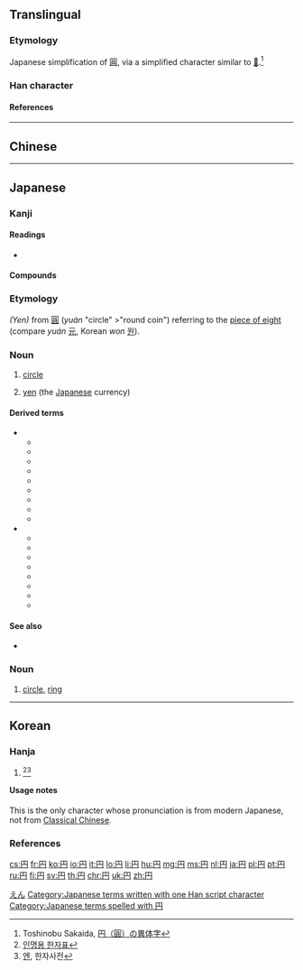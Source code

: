 {{character info/new}}
{{also|圓|圆}}<!-- may be replaced by zh-forms -->
==Translingual==
{{stroke order|type=jbw}}
{{Han simplified forms|圓|円|圆}}

===Etymology===
Japanese simplification of [[圓]], via a simplified character similar to [[𠮚]].<ref>Toshinobu Sakaida, [http://www.akaenpitsu.gr.jp/kakioroshi001.pdf 円（圓）の異体字]</ref>

===Han character===
{{Han char|rn=13|rad=冂|as=02|sn=4|four=|canj=BY,BLM|ids=⿵冂丄}}

====References====
{{Han ref|kx=0128.351|dkj=01513|dj=0289.170|hdz=10096.180|uh=5186}}
<references />
----

==Chinese==
{{zh-see|圓|v}}

----

==Japanese==
===Kanji===
{{ja-kanji|grade=1|rs=冂02|style=s|kyu=圓}}

====Readings====
* {{ja-readings|goon=[[おん]] (on)|kanon=[[えん]] (en)|kun=[[まる]] (maru), [[まるい]] ([[円い]]) (marui), つぶら (円ら) (tsubura)|nadzuke=[[まどか]] (madoka)}}

====Compounds====
{{der5
| {{ja-l|一円}}
| {{ja-l|大団円}}
| {{ja-l|楕円}}
| {{ja-l|長円}}
| {{ja-l|凸円}}
| {{ja-l|方円}}
| {{ja-l|卵円}}
| {{ja-l|黒円}}
| {{ja-l|円味}}
| {{ja-l|円運動}}
| {{ja-l|円屋根}}
| {{ja-l|円花蜂}}
| {{ja-l|円蓋}}
| {{ja-l|円滑}}
| {{ja-l|円環}}
| {{ja-l|円顔}}
| {{ja-l|円規}}
| {{ja-l|円丘}}
| {{ja-l|円居}}
| {{ja-l|円鏡}}
| {{ja-l|円曲}}
| {{ja-l|円形}}, {{ja-l|円型}}
| {{ja-l|円弧}}
| {{ja-l|円光}}
| {{ja-l|円寂}}
| {{ja-l|円周}}
| {{ja-l|円熟}}
| {{ja-l|円心}}
| {{ja-l|真円真珠}}
| {{ja-l|円刃刀}}
| {{ja-l|円陣}}
| {{ja-l|円錐}}
| {{ja-l|円窓}}
| {{ja-l|円卓}}
| {{ja-l|円弾}}
| {{ja-l|円柱}}
| {{ja-l|円虫類}}
| {{ja-l|円頂}}
| {{ja-l|円天井}}
| {{ja-l|円転}}
| {{ja-l|円筒}}
| {{ja-l|円内}}
| {{ja-l|円盤}}
| {{ja-l|円舞}}
| {{ja-l|円墳}}
| {{ja-l|円偏光}}
| {{ja-l|円本}}
| {{ja-l|円盆}}
| {{ja-l|円満}}
| {{ja-l|遊動円木}}
| {{ja-l|円罐}}
| {{ja-l|円鉋}}
| {{ja-l|円顱}}
| {{ja-l|円ら}}
| {{ja-l|真ん円}}
| {{ja-l|円か}}
| {{ja-l|円み}}
}}
===Etymology===
''(Yen)'' from {{etyl|cmn|ja}} [[圓]] (''yuán'' "circle" >"round coin") referring to the [[piece of eight]] (compare {{etyl|cmn|-}} ''yuán'' [[元]], Korean ''won'' [[원]]).

===Noun===

{{ja-noun|えん|hhira=ゑん|kyu=圓}}

# {{lb|ja|math}} [[circle]]
# [[yen]] (the [[Japanese]] currency)

====Derived terms====
* {{sense|circle}}
** {{ja-l|外接円}}
** {{ja-l|内接円}}
** {{ja-l|交換円}}
** {{ja-l|四分円}}
** {{ja-l|大円}}
** {{ja-l|同心円}}
** {{ja-l|半円}}
** {{ja-l|円軌道}}
** {{ja-l|円グラフ}}
* {{sense|yen}}
** {{ja-l|円安}}
** {{ja-l|円為替}}
** {{ja-l|円価}}
** {{ja-l|円貨}}
** {{ja-l|円記号}}
** {{ja-l|円借款}}
** {{ja-l|円相場}}
** {{ja-l|円建て}}

====See also====
* {{l|ja|¥}}

===Noun===
{{ja-noun|まる}}

# [[circle]], [[ring]]

[[Category:ja:Currency|えん]]
[[Category:Japanese terms written with one Han script character]]
[[Category:Japanese terms spelled with 円]]
----
==Korean==
{{ko-hanjatab}}

===Hanja===
{{ko-hanja|hangeul=엔}}

# {{non-gloss|hanja for names}}<ref>[http://help.scourt.go.kr/nm/img/hanja/hanja.pdf 인명용 한자표]</ref><ref>[http://www.zonmal.com/hanja_um1.asp?um=%BF%A3 엔], 한자사전</ref>

====Usage notes====
This is the only character whose pronunciation is from modern Japanese, not from [[Classical Chinese]].

===References===
<references />

[[cs:円]]
[[fr:円]]
[[ko:円]]
[[io:円]]
[[it:円]]
[[lo:円]]
[[li:円]]
[[hu:円]]
[[mg:円]]
[[ms:円]]
[[nl:円]]
[[ja:円]]
[[pl:円]]
[[pt:円]]
[[ru:円]]
[[fi:円]]
[[sv:円]]
[[th:円]]
[[chr:円]]
[[uk:円]]
[[zh:円]]